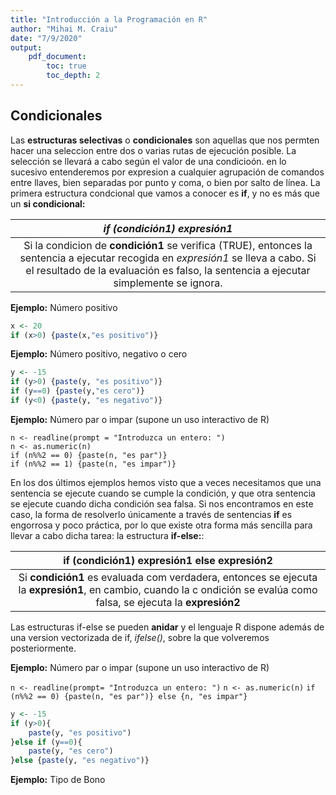 ```yaml
---
title: "Introducción a la Programación en R"
author: "Mihai M. Craiu"
date: "7/9/2020"
output: 
    pdf_document:
        toc: true
        toc_depth: 2
---
```


## Condicionales 

Las **estructuras selectivas** o **condicionales** son aquellas que nos permten hacer una seleccion entre dos o varias rutas de ejecución posible. La selección se llevará a cabo según el valor de una condicioón. en lo sucesivo entenderemos por expresion a cualquier agrupación de comandos entre llaves, bien separadas por punto y coma, o bien por salto de línea. La primera estructura condcional que vamos a conocer es **if**, y no es más que un **si condicional:**

|***if (condición1) expresión1***|
|:---------------------------------------: |
|Si la condicion de **condición1** se verifica (TRUE), entonces la sentencia a ejecutar recogida en *expresión1* se lleva a cabo. Si el resultado de la evaluación es falso, la sentencia a ejecutar simplemente se ignora.|  

**Ejemplo:** Número positivo
```R
x <- 20
if (x>0) {paste(x,"es positivo")}
```

**Ejemplo:** Número positivo, negativo o cero

```R
y <- -15
if (y>0) {paste(y, "es positivo")}
if (y==0) {paste(y,"es cero")}
if (y<0) {paste(y, "es negativo")}
```

**Ejemplo:** Número par o impar (supone un uso interactivo de R)

`n <- readline(prompt = "Introduzca un entero: ")`  
`n <- as.numeric(n)`  
`if (n%%2 == 0) {paste(n, "es par")}`  
`if (n%%2 == 1) {paste(n, "es impar")}`  

En los dos últimos ejemplos hemos visto que a veces necesitamos que una sentencia se ejecute cuando se cumple la condición, y que otra sentencia se ejecute cuando dicha condición sea falsa. Si nos encontramos en este caso, la forma de resolverlo únicamente a través de sentencias **if** es engorrosa y poco práctica, por lo que existe otra forma más sencilla para llevar a cabo dicha tarea: la estructura **if-else:**:

|if (condición1) expresión1 else expresión2|
|:----------------------------------------:|
|Si **condición1** es evaluada com verdadera, entonces se ejecuta la **expresión1**, en cambio, cuando la c ondición se evalúa como falsa, se ejecuta la **expresión2**|

Las estructuras if-else se pueden **anidar** y el lenguaje R dispone además de una version vectorizada de if, *ifelse()*, sobre la que volveremos posteriormente.

**Ejemplo:** Número par o impar (supone un uso interactivo de R)

`n <- readline(prompt= "Introduzca un entero: ")`
`n <- as.numeric(n)`
`if (n%%2 == 0) {paste(n, "es par")} else {n, "es impar"}`

```R
y <- -15
if (y>0){
    paste(y, "es positivo")
}else if (y==0){
    paste(y, "es cero")
}else {paste(y, "es negativo")}
```

**Ejemplo:** Tipo de Bono







